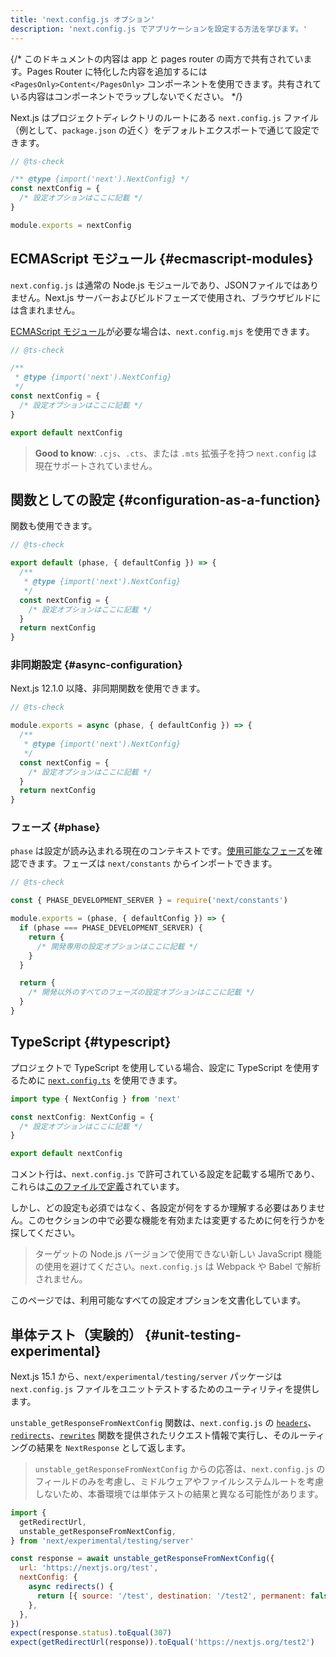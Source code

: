 ```yaml
---
title: 'next.config.js オプション'
description: 'next.config.js でアプリケーションを設定する方法を学びます。'
---
```


{/* このドキュメントの内容は app と pages router の両方で共有されています。Pages Router に特化した内容を追加するには `<PagesOnly>Content</PagesOnly>` コンポーネントを使用できます。共有されている内容はコンポーネントでラップしないでください。 */}

Next.js はプロジェクトディレクトリのルートにある `next.config.js` ファイル（例として、`package.json` の近く）をデフォルトエクスポートで通じて設定できます。

```js title="next.config.js"
// @ts-check

/** @type {import('next').NextConfig} */
const nextConfig = {
  /* 設定オプションはここに記載 */
}

module.exports = nextConfig
```

## ECMAScript モジュール {#ecmascript-modules}

`next.config.js` は通常の Node.js モジュールであり、JSONファイルではありません。Next.js サーバーおよびビルドフェーズで使用され、ブラウザビルドには含まれません。

[ECMAScript モジュール](https://nodejs.org/api/esm.html)が必要な場合は、`next.config.mjs` を使用できます。

```js title="next.config.mjs"
// @ts-check

/**
 * @type {import('next').NextConfig}
 */
const nextConfig = {
  /* 設定オプションはここに記載 */
}

export default nextConfig
```

> **Good to know**: `.cjs`、`.cts`、または `.mts` 拡張子を持つ `next.config` は現在サポートされていません。

## 関数としての設定 {#configuration-as-a-function}

関数も使用できます。

```js title="next.config.mjs"
// @ts-check

export default (phase, { defaultConfig }) => {
  /**
   * @type {import('next').NextConfig}
   */
  const nextConfig = {
    /* 設定オプションはここに記載 */
  }
  return nextConfig
}
```

### 非同期設定 {#async-configuration}

Next.js 12.1.0 以降、非同期関数を使用できます。

```js title="next.config.js"
// @ts-check

module.exports = async (phase, { defaultConfig }) => {
  /**
   * @type {import('next').NextConfig}
   */
  const nextConfig = {
    /* 設定オプションはここに記載 */
  }
  return nextConfig
}
```

### フェーズ {#phase}

`phase` は設定が読み込まれる現在のコンテキストです。[使用可能なフェーズ](https://github.com/vercel/next.js/blob/5e6b008b561caf2710ab7be63320a3d549474a5b/packages/next/shared/lib/constants.ts#L19-L23)を確認できます。フェーズは `next/constants` からインポートできます。

```js title="next.config.js"
// @ts-check

const { PHASE_DEVELOPMENT_SERVER } = require('next/constants')

module.exports = (phase, { defaultConfig }) => {
  if (phase === PHASE_DEVELOPMENT_SERVER) {
    return {
      /* 開発専用の設定オプションはここに記載 */
    }
  }

  return {
    /* 開発以外のすべてのフェーズの設定オプションはここに記載 */
  }
}
```

## TypeScript {#typescript}

プロジェクトで TypeScript を使用している場合、設定に TypeScript を使用するために [`next.config.ts`](/docs/app/building-your-application/configuring/typescript#type-checking-nextconfigts) を使用できます。

```ts title="next.config.ts"
import type { NextConfig } from 'next'

const nextConfig: NextConfig = {
  /* 設定オプションはここに記載 */
}

export default nextConfig
```

コメント行は、`next.config.js` で許可されている設定を記載する場所であり、これらは[このファイルで定義](https://github.com/vercel/next.js/blob/canary/packages/next/src/server/config-shared.ts)されています。

しかし、どの設定も必須ではなく、各設定が何をするか理解する必要はありません。このセクションの中で必要な機能を有効または変更するために何を行うかを探してください。

> ターゲットの Node.js バージョンで使用できない新しい JavaScript 機能の使用を避けてください。`next.config.js` は Webpack や Babel で解析されません。

このページでは、利用可能なすべての設定オプションを文書化しています。

## 単体テスト（実験的） {#unit-testing-experimental}

Next.js 15.1 から、`next/experimental/testing/server` パッケージは `next.config.js` ファイルをユニットテストするためのユーティリティを提供します。

`unstable_getResponseFromNextConfig` 関数は、`next.config.js` の [`headers`](/docs/app/api-reference/next-config-js/headers)、[`redirects`](/docs/app/api-reference/next-config-js/redirects)、[`rewrites`](/docs/app/api-reference/next-config-js/rewrites) 関数を提供されたリクエスト情報で実行し、そのルーティングの結果を `NextResponse` として返します。

> `unstable_getResponseFromNextConfig` からの応答は、`next.config.js` のフィールドのみを考慮し、ミドルウェアやファイルシステムルートを考慮しないため、本番環境では単体テストの結果と異なる可能性があります。

```js
import {
  getRedirectUrl,
  unstable_getResponseFromNextConfig,
} from 'next/experimental/testing/server'

const response = await unstable_getResponseFromNextConfig({
  url: 'https://nextjs.org/test',
  nextConfig: {
    async redirects() {
      return [{ source: '/test', destination: '/test2', permanent: false }]
    },
  },
})
expect(response.status).toEqual(307)
expect(getRedirectUrl(response)).toEqual('https://nextjs.org/test2')
```

